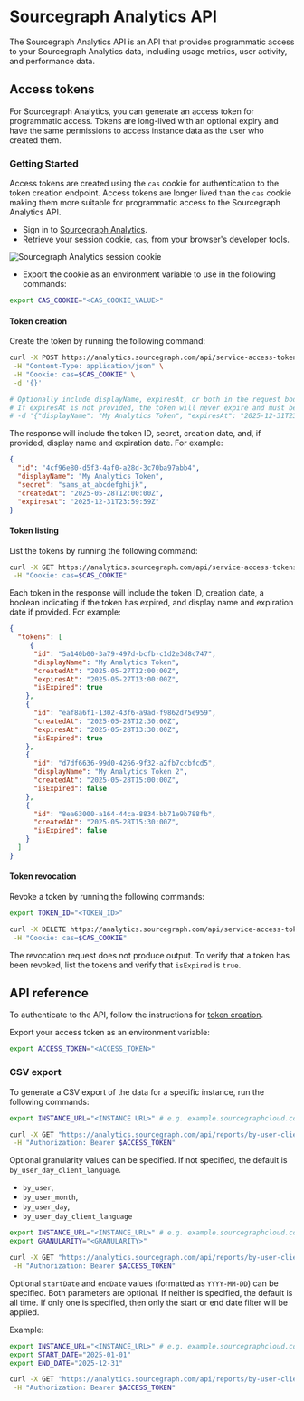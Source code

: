# Sourcegraph Analytics API

The Sourcegraph Analytics API is an API that provides programmatic access to your Sourcegraph Analytics data, including usage metrics, user activity, and performance data.

## Access tokens

For Sourcegraph Analytics, you can generate an access token for programmatic access. Tokens are long-lived with an optional expiry and have the same permissions to access instance data as the user who created them.

### Getting Started

Access tokens are created using the `cas` cookie for authentication to the token creation endpoint. Access tokens are longer lived than the `cas` cookie making them more suitable for programmatic access to the Sourcegraph Analytics API.

- Sign in to [Sourcegraph Analytics](https://analytics.sourcegraph.com).
- Retrieve your session cookie, `cas`, from your browser's developer tools.

![Sourcegraph Analytics session cookie](https://storage.googleapis.com/sourcegraph-assets/Docs/analytics-cookie.png)

- Export the cookie as an environment variable to use in the following commands:

```sh
export CAS_COOKIE="<CAS_COOKIE_VALUE>"
```

#### Token creation

Create the token by running the following command:

```sh
curl -X POST https://analytics.sourcegraph.com/api/service-access-tokens \
 -H "Content-Type: application/json" \
 -H "Cookie: cas=$CAS_COOKIE" \
 -d '{}'

# Optionally include displayName, expiresAt, or both in the request body.
# If expiresAt is not provided, the token will never expire and must be revoked manually.
# -d '{"displayName": "My Analytics Token", "expiresAt": "2025-12-31T23:59:59Z"}'
```

The response will include the token ID, secret, creation date, and, if provided, display name and expiration date. For example:

```json
{
  "id": "4cf96e80-d5f3-4af0-a28d-3c70ba97abb4",
  "displayName": "My Analytics Token",
  "secret": "sams_at_abcdefghijk",
  "createdAt": "2025-05-28T12:00:00Z",
  "expiresAt": "2025-12-31T23:59:59Z"
}
```

#### Token listing

List the tokens by running the following command:

```sh
curl -X GET https://analytics.sourcegraph.com/api/service-access-tokens \
 -H "Cookie: cas=$CAS_COOKIE"
```

Each token in the response will include the token ID, creation date, a boolean indicating if the token has expired, and display name and expiration date if provided. For example:

```json
{
  "tokens": [
     {
      "id": "5a140b00-3a79-497d-bcfb-c1d2e3d8c747",
      "displayName": "My Analytics Token",
      "createdAt": "2025-05-27T12:00:00Z",
      "expiresAt": "2025-05-27T13:00:00Z",
      "isExpired": true
    },
    {
      "id": "eaf8a6f1-1302-43f6-a9ad-f9862d75e959",
      "createdAt": "2025-05-28T12:30:00Z",
      "expiresAt": "2025-05-28T13:30:00Z",
      "isExpired": true
    },
    {
      "id": "d7df6636-99d0-4266-9f32-a2fb7ccbfcd5",
      "displayName": "My Analytics Token 2",
      "createdAt": "2025-05-28T15:00:00Z",
      "isExpired": false
    },
    {
      "id": "8ea63000-a164-44ca-8834-bb71e9b788fb",
      "createdAt": "2025-05-28T15:30:00Z",
      "isExpired": false
    }
  ]
}
```

#### Token revocation

Revoke a token by running the following commands:

```sh
export TOKEN_ID="<TOKEN_ID>"

curl -X DELETE https://analytics.sourcegraph.com/api/service-access-tokens/$TOKEN_ID \
 -H "Cookie: cas=$CAS_COOKIE"
```

<Callout type="note">The revocation request does not produce output. To verify that a token has been revoked, list the tokens and verify that `isExpired` is `true`.</Callout>

## API reference

To authenticate to the API, follow the instructions for [token creation](#token-creation).

Export your access token as an environment variable:

```sh
export ACCESS_TOKEN="<ACCESS_TOKEN>"
```

### CSV export

To generate a CSV export of the data for a specific instance, run the following commands:

```sh
export INSTANCE_URL="<INSTANCE URL>" # e.g. example.sourcegraphcloud.com

curl -X GET "https://analytics.sourcegraph.com/api/reports/by-user-client-date?instanceURL=$INSTANCE_URL" \
 -H "Authorization: Bearer $ACCESS_TOKEN"
```

Optional granularity values can be specified. If not specified, the default is `by_user_day_client_language`.

- `by_user`,
- `by_user_month`,
- `by_user_day`,
- `by_user_day_client_language`

```sh
export INSTANCE_URL="<INSTANCE_URL>" # e.g. example.sourcegraphcloud.com
export GRANULARITY="<GRANULARITY>"

curl -X GET "https://analytics.sourcegraph.com/api/reports/by-user-client-date?instanceURL=$INSTANCE_URL&granularity=$GRANULARITY" \
 -H "Authorization: Bearer $ACCESS_TOKEN"
```

Optional `startDate` and `endDate` values (formatted as `YYYY-MM-DD`) can be specified. Both parameters are optional. If neither is specified, the default is all time. If only one is specified, then only the start or end date filter will be applied.

Example:

```sh
export INSTANCE_URL="<INSTANCE_URL>" # e.g. example.sourcegraphcloud.com
export START_DATE="2025-01-01"
export END_DATE="2025-12-31"

curl -X GET "https://analytics.sourcegraph.com/api/reports/by-user-client-date?instanceURL=$INSTANCE_URL&startDate=$START_DATE&endDate=$END_DATE" \
 -H "Authorization: Bearer $ACCESS_TOKEN"
```
